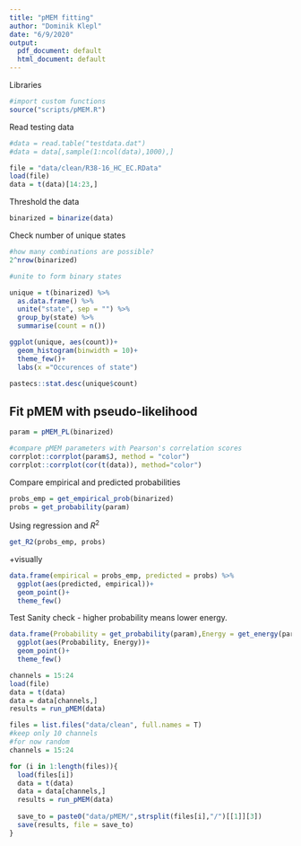 ```yaml
---
title: "pMEM fitting"
author: "Dominik Klepl"
date: "6/9/2020"
output:
  pdf_document: default
  html_document: default
---
```


Libraries
```r
#import custom functions
source("scripts/pMEM.R")
```


Read testing data
```r
#data = read.table("testdata.dat")
#data = data[,sample(1:ncol(data),1000),]

file = "data/clean/R38-16_HC_EC.RData"
load(file)
data = t(data)[14:23,]
```

Threshold the data
```r
binarized = binarize(data)
```

Check number of unique states
```r
#how many combinations are possible?
2^nrow(binarized) 

#unite to form binary states

unique = t(binarized) %>%
  as.data.frame() %>%
  unite("state", sep = "") %>%
  group_by(state) %>%
  summarise(count = n())

ggplot(unique, aes(count))+
  geom_histogram(binwidth = 10)+
  theme_few()+
  labs(x ="Occurences of state")

pastecs::stat.desc(unique$count)
```

## Fit pMEM with pseudo-likelihood

```r
param = pMEM_PL(binarized)

#compare pMEM parameters with Pearson's correlation scores
corrplot::corrplot(param$J, method = "color")
corrplot::corrplot(cor(t(data)), method="color")
```

Compare empirical and predicted probabilities
```r
probs_emp = get_empirical_prob(binarized)
probs = get_probability(param)
```


Using regression and $R^2$
```r
get_R2(probs_emp, probs)
```

+visually
```r
data.frame(empirical = probs_emp, predicted = probs) %>%
  ggplot(aes(predicted, empirical))+
  geom_point()+
  theme_few()
```




Test
Sanity check - higher probability means lower energy.
```r
data.frame(Probability = get_probability(param),Energy = get_energy(param)) %>%
  ggplot(aes(Probability, Energy))+
  geom_point()+
  theme_few()
```



```r
channels = 15:24
load(file)
data = t(data)
data = data[channels,]
results = run_pMEM(data)
```


```r
files = list.files("data/clean", full.names = T)
#keep only 10 channels
#for now random
channels = 15:24

for (i in 1:length(files)){
  load(files[i])
  data = t(data)
  data = data[channels,]
  results = run_pMEM(data)
  
  save_to = paste0("data/pMEM/",strsplit(files[i],"/")[[1]][3])
  save(results, file = save_to)
}
```


